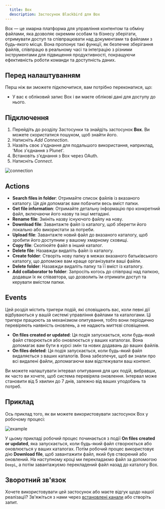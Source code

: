 ```yaml
---
  title: Box
  description: Застосунок Blackbird для Box
---
```


<LinkCard title="View on Github" target="_blank" href="https://github.com/bb-io/Box" icon="github" />

Box — це хмарна платформа для управління контентом та обміну файлами, яка дозволяє окремим особам та бізнесу зберігати, отримувати доступ та співпрацювати над документами та файлами з будь-якого місця. Вона пропонує такі функції, як безпечне зберігання файлів, співпрацю в реальному часі та інтеграцію з різними інструментами для підвищення продуктивності, покращуючи ефективність роботи команди та доступність даних.

## Перед налаштуванням

Перш ніж ви зможете підключитися, вам потрібно переконатися, що:

- У вас є обліковий запис Box і ви маєте облікові дані для доступу до нього.

## Підключення

1. Перейдіть до розділу Застосунки та знайдіть застосунок **Box**. Ви можете скористатися пошуком, щоб знайти його.
2. Натисніть _Add Connection_.
3. Назвіть своє з'єднання для подальшого використання, наприклад, 'Моє з'єднання з Plunet'.
4. Встановіть з'єднання з Box через OAuth.
5. Натисніть _Connect_.

![connection](https://raw.githubusercontent.com/bb-io/Box/main/image/README/connection.png)

## Actions

- **Search files in folder**: Отримайте список файлів із вказаного каталогу. Ця дія допомагає вам побачити весь вміст папки.
- **Get file information**: Отримайте детальну інформацію про конкретний файл, включаючи його назву та інші метадані.
- **Rename file**: Змініть назву існуючого файлу на нову.
- **Download file**: Завантажте файл із каталогу, щоб зберегти його локально або використати за потреби.
- **Upload file**: Завантажте новий файл до вказаного каталогу, щоб зробити його доступним у вашому хмарному сховищі.
- **Copy file**: Скопіюйте файл в інший каталог.
- **Delete file**: Назавжди видаліть файл із каталогу.
- **Create folder**: Створіть нову папку в межах вказаного батьківського каталогу, що допоможе вам краще організувати ваші файли.
- **Delete folder**: Назавжди видаліть папку та її вміст із каталогу.
- **Add collaborator to folder**: Запросіть когось до співпраці над папкою, додавши їх як співавтора, що дозволить їм отримати доступ та керувати вмістом папки.

## Events

Цей розділ містить тригери подій, які сповіщають вас, коли певні дії відбуваються у вашій системі управління файлами та каталогами. Ці тригери працюють за механізмом опитування, тобто вони періодично перевіряють наявність оновлень, а не надають миттєві сповіщення.

- **On files created or updated**: Ця подія запускається, коли будь-який файл створюється або оновлюється у ваших каталогах. Вона допомагає вам бути в курсі змін та нових додавань до ваших файлів.
- **On files deleted**: Ця подія запускається, коли будь-який файл видаляється з ваших каталогів. Вона забезпечує, щоб ви знали про всі видалені файли, допомагаючи вам відстежувати ваш контент.

Ви можете налаштувати інтервал опитування для цих подій, вибравши, як часто ви хочете, щоб система перевіряла оновлення. Інтервал може становити від 5 хвилин до 7 днів, залежно від ваших уподобань та потреб.

## Приклад

Ось приклад того, як ви можете використовувати застосунок Box у робочому процесі:

![example](https://raw.githubusercontent.com/bb-io/Box/main/image/README/Example.png)

У цьому прикладі робочий процес починається з події **On files created or updated**, яка запускається, коли будь-який файл створюється або оновлюється у ваших каталогах. Потім робочий процес використовує дію **Download file**, щоб завантажити файл, який був створений або оновлений. На наступному кроці ми перекладаємо файл за допомогою `DeepL`, а потім завантажуємо перекладений файл назад до каталогу Box.

## Зворотний зв'язок

Хочете використовувати цей застосунок або маєте відгук щодо нашої реалізації? Зв'яжіться з нами через [встановлені канали](https://www.blackbird.io/) або створіть запит.